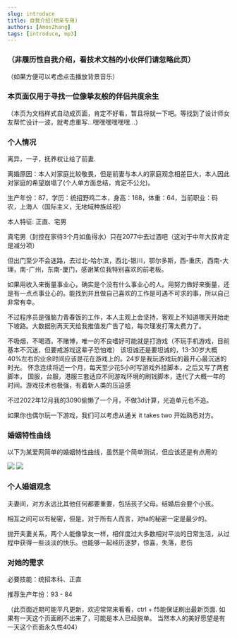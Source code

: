 ```yaml
---
slug: introduce
title: 自我介绍(相亲专用)
authors: [AmosZhang]
tags: [introduce, mp3]
---
```


### （非履历性自我介绍，看技术文档的小伙伴们请忽略此页）

（如果方便可以考虑点击播放背景音乐）


<div>
    <A />
</div>

### 本页面仅用于寻找一位像挚友般的伴侣共度余生

（本页为文档样式自动成页面，肯定不好看，暂且将就一下吧。等找到了设计师女友帮忙设计一波，就考虑重写...嘿嘿嘿嘿嘿嘿...）



### 个人情况

离异，一子，抚养权让给了前妻.

离婚原因：本人对家庭比较敬畏，但是前妻与本人的家庭观念相差巨大，本人因此对家庭的希望崩塌了(个人单方面总结，肯定不公允)。

生产年份：87，学历：统招野鸡二本，身高：168，体重：64，当前职业：码农，上海人（国际主义，无地域种族歧视）

本人特征: 正直、宅男

真宅男（封控在家待3个月如鱼得水）只在2077中去过酒吧（这对于中年大叔肯定是减分项）

但出门至少不会迷路，去过北-哈尔滨，西北-银川，鄂尔多斯，西-重庆，西南-大理，南-广州，东南-厦门，感谢某位我特别喜欢的前老板。

如果用收入来衡量事业心，确实是个没有什么事业心的人。用努力做好来衡量，还是有一点点事业心的。能找到并且做自己喜欢的工作是可遇不可求的事，所以自己非常有幸。

不过程序员是强脑力青春饭的工作，本人主观上会坚持，客观上不知道哪天开始走下坡路。大数据别再天天给我推值发广告了哈，每次理发打薄太费力了。

不吸烟，不喝酒，不赌博，唯一的不良嗜好可能就是打游戏（不玩手机游戏，目前基本不沉迷，但要戒游戏这辈子恐怕难）
该坦诚还是要坦诚的，13-30岁大概40%左右的业余时间应该是花在游戏上的。24岁是我玩游戏玩的最开心最沉迷的时光。
怀念连续将近一个月，每天至少花5小时写游戏外挂脚本，之后又写了两套脚本，
国服，台服，港服三套适应不同游戏环境的刷钱脚本，迭代了大概一年的时间。游戏技术也极强，有着新人类的压迫感

不过2022年12月我的3090偷懒了一个月，不做3d计算，光追单元也不追。

如果你也偶尔玩一下游戏，我们可以考虑从通关 it takes two 开始熟悉对方。

### 婚姻特性曲线

以下为某爱网简单的婚姻特性曲线，虽然是个简单测试，但应该还是有点用的

![](./images/zhenaiquxian1.jpg)
![](./images/zhenaiquxian2.jpg)

### 个人婚姻观念

夫妻间，对方永远比其他任何都要重要，包括孩子父母。结婚后会要个小孩。

相互之间可以有秘密，但是，对于所有人而言，对ta的秘密一定是最少的。

抛开夫妻关系，两个人能像挚友一样，相伴度过大多数相对平淡的日常生活，从过程中获得一些淡淡的快乐。也能够一起经历逐梦，惊喜，失落，悲伤

### 对她的需求

必要技能：统招本科、正直

推荐生产年份：93 - 84

<!--

### 照骗

2022.03.29拍摄于小胖熊公司，by xiaomi 6 （原片）

![](/img/img20220329.jpg)

2018.08.19拍摄于杜莎蜡像馆 （原片）

![](/img//20180819.png)

2018.01.22 延长路某家拍证件照的相馆，耗巨资50rmb，老板一顿操作把被风吹乱的发型p圆了，其他应该还有一些操作。


<img src={imgSrc} style={{ width: "300px" }} />

-->


（此页面近期可能平凡更新，欢迎常常来看看，ctrl + f5能保证刷出最新页面.
如果有一天这个页面刷不出来了，可能是本人已经脱单。
当然本人的美好愿望是有一天这个页面永久性404）